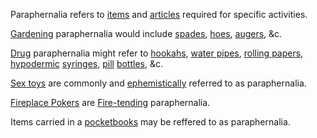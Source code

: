 Paraphernalia refers to [[item]]s and [[article]]s required for specific activities. 

[[Gardening]] paraphernalia would include [[spade]]s, [[hoe]]s, [[auger]]s, &c.

[[Drug]] paraphernalia might refer to [[hookah]]s, [[water pipe]]s, [[rolling paper]]s, [[hypodermic]] [[syringes]], [[pill]] [[bottle]]s, &c.

[[Sex toys]] are commonly and [[euphemism|ephemistically]] referred to as paraphernalia.

[[Fireplace Poker]]s are [[Fire-tending]] paraphernalia.

Items carried in a [[pocketbook]]s may be reffered to as paraphernalia.